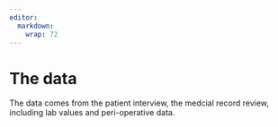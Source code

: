 ```yaml
---
editor: 
  markdown: 
    wrap: 72
---
```


# The data

The data comes from the patient interview, the medcial record review, including lab values and peri-operative data.


